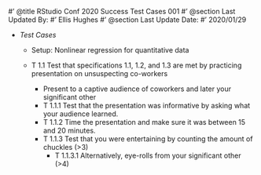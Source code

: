 #' @title RStudio Conf 2020 Success Test Cases 001
#' @section Last Updated By: 
#' Ellis Hughes
#' @section Last Update Date:
#' 2020/01/29

+ _Test Cases_

  + Setup: Nonlinear regression for quantitative data 
   
  + T 1.1 Test that specifications 1.1, 1.2, and 1.3 are met by practicing presentation on unsuspecting co-workers
    - Present to a captive audience of coworkers and later your significant other
    + T 1.1.1 Test that the presentation was informative by asking what your audience learned.
    + T 1.1.2 Time the presentation and make sure it was between 15 and 20 minutes.
    + T 1.1.3 Test that you were entertaining by counting the amount of chuckles (>3)
      + T 1.1.3.1 Alternatively, eye-rolls from your significant other (>4)
